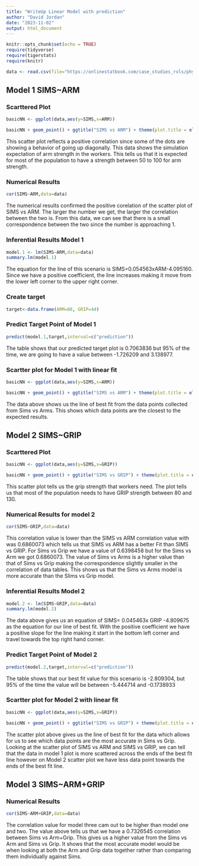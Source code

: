 ```yaml
---
title: "WriteUp Linear Model with prediction"
author: "David Jordan"
date: "2023-11-02"
output: html_document
---
```


```r
knitr::opts_chunk$set(echo = TRUE)
require(tidyverse)
require(tigerstats)
require(knitr)

data <- read.csv(file="https://onlinestatbook.com/case_studies_rvls/physical_strength/data.txt",sep="",header=TRUE)  
```

## Model 1 SIMS~ARM
### Scarttered Plot

```r
basicNN <- ggplot(data,aes(y=SIMS,x=ARM))

```

```r
basicNN + geom_point() + ggtitle("SIMS vs ARM") + theme(plot.title = element_text(hjust = 0.5, size = 20))
```

This scatter plot reflects a positive correlation since some of the dots are showing a behavior of going up diagonally. This data shows the simulation expectation of arm strength in the workers. This tells us that it is expected for most of the population to have a strength between 50 to 100 for arm strength. 

### Numerical Results

```r
cor(SIMS~ARM,data=data)
```

The numerical results confirmed the positive corelation of the scatter plot of SIMS vs ARM.
The larger the number we get, the larger the correlation between the two is. From this data, we can see that there is a small correspondence between the two since the number is approaching 1. 

### Inferential Results Model 1

```r
model.1 <- lm(SIMS~ARM,data=data)
summary.lm(model.1)
```

The equation for the line of this scenario is SIMS=0.054563xARM-4.095160. Since we have a positive coefficient, the line increases making it move from the lower left corner to the upper right corner.

### Create target

```r
target<-data.frame(ARM=88, GRIP=44)
```

### Predict Target Point of Model 1

```r
predict(model.1,target,interval=c("prediction"))
```

The table shows that our predicted target plot is 0.7063836 but 95% of the time, we are going to have a value between -1.726209 and 3.138977. 

### Scartter plot for Model 1 with linear fit

```r
basicNN <- ggplot(data,aes(y=SIMS,x=ARM))

```

```r
basicNN + geom_point() + ggtitle("SIMS vs ARM") + theme(plot.title = element_text(hjust = 0.5, size = 20)) + geom_smooth(method=lm)

```

The data above shows us the line of best fit from the data points collected from Sims vs Arms. This shows which data points are the closest to the expected results. 

## Model 2 SIMS~GRIP
### Scarttered Plot



```r
basicNN <- ggplot(data,aes(y=SIMS,x=GRIP))

```

```r
basicNN + geom_point() + ggtitle("SIMS vs GRIP") + theme(plot.title = element_text(hjust = 0.5, size = 20))
```

This scatter plot tells us the grip strength that workers need. The  plot tells us that most of the population needs to have GRIP strength between 80 and 130.  

### Numerical Results for model 2

```r
cor(SIMS~GRIP,data=data)
```

This correlation value is lower than the SIMS vs ARM correlation value with was 0.6860073 which tells us that SIMS vs ARM has a better Fit than SIMS vs GRIP.
For Sims vs Grip we have a value of 0.6398458 but for the Sims vs Arm we got 0.6860073. The value of Sims vs Arms is a higher value than that of Sims vs Grip making the correspondence slightly smaller in the correlation of data tables. This shows us that the Sims vs Arms model is more accurate than the Slims vs Grip model.

### Inferential Results Model 2

```r
model.2 <- lm(SIMS~GRIP,data=data)
summary.lm(model.2)
```

The data above gives us an equation of SIMS= 0.045463x GRIP -4.809675 as the equation for our line of best fit. With the positive coefficient we have a positive slope for the line making it start in the bottom left corner and travel towards the top right hand corner. 

### Predict Target Point of Model 2

```r
predict(model.2,target,interval=c("prediction"))
```

The table shows that our best fit value for this scenario is -2.809304, but 95% of the time the value will be between -5.444714 and -0.1738933 

### Scartter plot for Model 2 with linear fit

```r
basicNN <- ggplot(data,aes(y=SIMS,x=GRIP))

```

```r
basicNN + geom_point() + ggtitle("SIMS vs GRIP") + theme(plot.title = element_text(hjust = 0.5, size = 20)) + geom_smooth(method=lm)
```

The scatter plot above gives us the line of best fit for the data which allows for us to see which data points are the most accurate in Sims vs Grip. 
Looking at the scatter plot of SIMS vs ARM and SIMS vs GRIP, we can tell that the data in model 1 plot is more scattered across the ends of the best fit line however on Model 2 scatter plot we have less data point towards the ends of the best fit line.

## Model 3 SIMS~ARM+GRIP
### Numerical Results

```r
cor(SIMS~ARM+GRIP,data=data)
```

The correlation value for model three cam out to be higher than model one and two. 
The value above tells us that we have a 0.7326545 correlation between Sims vs Arm+Grip. This gives us a higher value from the Sims vs Arm and Sims vs Grip. It shows that the most accurate model would be when looking at both the Arm and Grip data together rather than comparing them individually against Sims.


